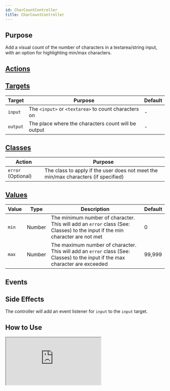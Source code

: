 ```yaml
---
id: CharCountController
title: CharCountController
---
```





## Purpose

Add a visual count of the number of characters in a textarea/string input, with an option for highlighting min/max characters.


## [Actions](https://stimulus.hotwire.dev/reference/actions)
<NoActions/>

## [Targets](https://stimulus.hotwire.dev/reference/targets)

| Target | Purpose | Default |
| --- | --- | --- |
| `input` | The `<input>` or `<textarea>` to count characters on | - |
| `output` | The place where the characters count will be output | - |

## [Classes](https://stimulus.hotwire.dev/reference/classes)

| Action | Purpose |
| --- | --- |
| `error` (Optional) | The class to apply if the user does not meet the min/max characters (if specified) |

## [Values](https://stimulus.hotwire.dev/reference/values)

| Value | Type | Description | Default |
| --- | --- | --- | --- |
| `min` | Number | The minimum number of character. This will add an `error` class (See: Classes) to the input if the min character are not met | 0 |
| `max` | Number | The maximum number of character. This will add an `error` class (See: Classes) to the input if the max character are exceeded | 99,999 |

## Events
<NoEvents/>

## Side Effects

The controller will add an event listener for `input` to the `input` target.



## How to Use

<iframe
  src="https://codesandbox.io/embed/char-count-u0zvi?fontsize=14&hidenavigation=1&theme=dark"
  style={{width: "100%", height: "500px", border: "0", borderRadius: "4px", overflow: "hidden"}}
  sandbox="allow-forms allow-modals allow-popups allow-presentation allow-same-origin allow-scripts"
/>
